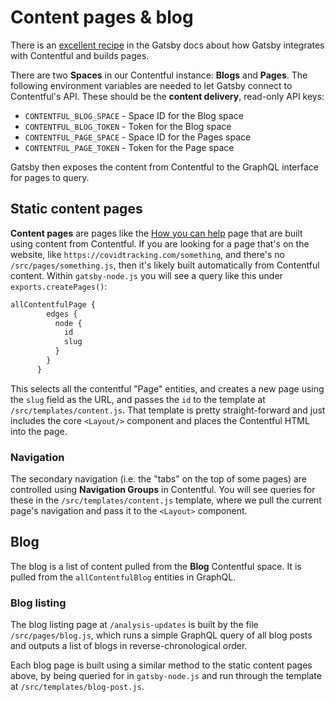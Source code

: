 
<Meta title="Content pages & blog" />

# Content pages & blog

There is an [excellent recipe](https://www.gatsbyjs.org/docs/recipes/sourcing-data/#sourcing-data-from-contentful) in the Gatsby docs about how Gatsby integrates with Contentful and builds pages.

There are two **Spaces** in our Contentful instance: **Blogs** and **Pages**. The following environment variables are needed to let Gatsby connect to Contentful's API. These should be the **content delivery**, read-only API keys:

- `CONTENTFUL_BLOG_SPACE` - Space ID for the Blog space
- `CONTENTFUL_BLOG_TOKEN` - Token for the Blog space
- `CONTENTFUL_PAGE_SPACE` - Space ID for the Pages space
- `CONTENTFUL_PAGE_TOKEN` - Token for the Page space

Gatsby then exposes the content from Contentful to the GraphQL interface for pages to query.

## Static content pages

**Content pages** are pages like the [How you can help](https://covidtracking.com/how-you-can-help/) page that are built using content from Contentful. If you are looking for a page that's on the website, like `https://covidtracking.com/something`, and there's no `/src/pages/something.js`, then it's likely built automatically from Contentful content. Within `gatsby-node.js` you will see a query like this under `exports.createPages()`:

```graphql
allContentfulPage {
        edges {
          node {
            id
            slug
          }
        }
      }
```

This selects all the contentful "Page" entities, and creates a new page using the `slug` field as the URL, and passes the `id` to the template at `/src/templates/content.js`. That template is pretty straight-forward and just includes the core `<Layout/>` component and places the Contentful HTML into the page.

### Navigation

The secondary navigation (i.e. the "tabs" on the top of some pages) are controlled using **Navigation Groups** in Contentful. You will see queries for these in the `/src/templates/content.js` template, where we pull the current page's navigation and pass it to the `<Layout>` component.

## Blog

The blog is a list of content pulled from the **Blog** Contentful space. It is pulled from the `allContentfulBlog` entities in GraphQL.

### Blog listing

The blog listing page at `/analysis-updates` is built by the file `/src/pages/blog.js`, which runs a simple GraphQL query of all blog posts and outputs a list of blogs in reverse-chronological order.

Each blog page is built using a similar method to the static content pages above, by being queried for in `gatsby-node.js` and run through the template at `/src/templates/blog-post.js`.

